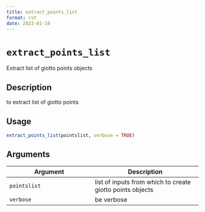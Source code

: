 ```yaml
--- 
title: extract_points_list 
format: rst 
date: 2023-01-19 
--- 
```

# `extract_points_list`

Extract list of giotto points objects


## Description

to extract list of giotto points


## Usage

```r
extract_points_list(pointslist, verbose = TRUE)
```


## Arguments

Argument      |Description
------------- |----------------
`pointslist`     |     list of inputs from which to create giotto points objects
`verbose`     |     be verbose


